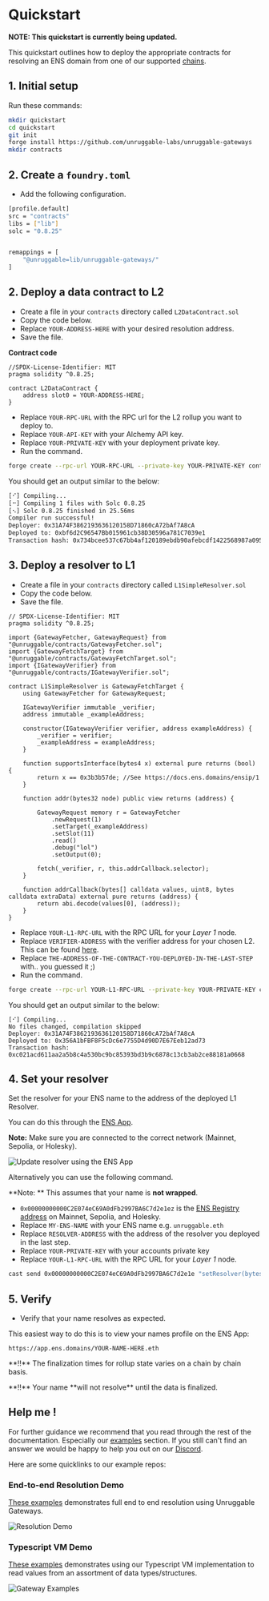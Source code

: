 # Quickstart


**NOTE: This quickstart is currently being updated.**

This quickstart outlines how to deploy the appropriate contracts for resolving an ENS domain from one of our supported [chains](./chains).

## 1. Initial setup

Run these commands: 

```bash
mkdir quickstart
cd quickstart
git init
forge install https://github.com/unruggable-labs/unruggable-gateways
mkdir contracts
```

## 2. Create a `foundry.toml`

- Add the following configuration.

```bash
[profile.default]
src = "contracts"
libs = ["lib"]
solc = "0.8.25"


remappings = [
    "@unruggable=lib/unruggable-gateways/"
]
```

## 2. Deploy a data contract to L2

- Create a file in your `contracts` directory called `L2DataContract.sol`
- Copy the code below.
- Replace `YOUR-ADDRESS-HERE` with your desired resolution address.
- Save the file.

**Contract code**

```solidity filename="L2DataContract.sol"
//SPDX-License-Identifier: MIT
pragma solidity ^0.8.25;

contract L2DataContract {
    address slot0 = YOUR-ADDRESS-HERE;
}
```

- Replace `YOUR-RPC-URL` with the RPC url for the L2 rollup you want to deploy to.
- Replace `YOUR-API-KEY` with your Alchemy API key.
- Replace `YOUR-PRIVATE-KEY` with your deployment private key.
- Run the command.

```bash
forge create --rpc-url YOUR-RPC-URL --private-key YOUR-PRIVATE-KEY contracts/L2DataContract.sol:L2DataContract
```

You should get an output similar to the below:

```bash
[⠊] Compiling...
[⠒] Compiling 1 files with Solc 0.8.25
[⠢] Solc 0.8.25 finished in 25.56ms
Compiler run successful!
Deployer: 0x31A74F3862193636120158D71860cA72bAf7A8cA
Deployed to: 0xbf6d2C96547Bb015961cb38D30596a781C7039e1
Transaction hash: 0x734bcee537c67bb4af120189ebdb90afebcdf1422568987a09546a55092808fc
```

## 3. Deploy a resolver to L1

- Create a file in your `contracts` directory called `L1SimpleResolver.sol`
- Copy the code below.
- Save the file.

```solidity filename="L1SimpleResolver.sol"
// SPDX-License-Identifier: MIT
pragma solidity ^0.8.25;
 
import {GatewayFetcher, GatewayRequest} from "@unruggable/contracts/GatewayFetcher.sol";
import {GatewayFetchTarget} from "@unruggable/contracts/GatewayFetchTarget.sol";
import {IGatewayVerifier} from "@unruggable/contracts/IGatewayVerifier.sol";
  
contract L1SimpleResolver is GatewayFetchTarget {
	using GatewayFetcher for GatewayRequest;
 
	IGatewayVerifier immutable _verifier;
	address immutable _exampleAddress;
 
	constructor(IGatewayVerifier verifier, address exampleAddress) {
		_verifier = verifier;
        _exampleAddress = exampleAddress;
	}
 
    function supportsInterface(bytes4 x) external pure returns (bool) {
		return x == 0x3b3b57de; //See https://docs.ens.domains/ensip/1
	}
 
    function addr(bytes32 node) public view returns (address) {
 
        GatewayRequest memory r = GatewayFetcher
            .newRequest(1)
            .setTarget(_exampleAddress)
            .setSlot(11)
            .read()
            .debug("lol")
            .setOutput(0);
 
		fetch(_verifier, r, this.addrCallback.selector);    
	}
	
    function addrCallback(bytes[] calldata values, uint8, bytes calldata extraData) external pure returns (address) {
        return abi.decode(values[0], (address));
	}
}
```
- Replace `YOUR-L1-RPC-URL` with the RPC URL for your *Layer 1* node.
- Replace `VERIFIER-ADDRESS` with the verifier address for your chosen L2. This can be found [here](/verifier-deployments).
- Replace `THE-ADDRESS-OF-THE-CONTRACT-YOU-DEPLOYED-IN-THE-LAST-STEP` with.. you guessed it ;)
- Run the command.

```bash
forge create --rpc-url YOUR-L1-RPC-URL --private-key YOUR-PRIVATE-KEY contracts/L1SimpleResolver.sol:L1SimpleResolver --constructor-args VERIFIER-ADDRESS THE-ADDRESS-OF-THE-CONTRACT-YOU-DEPLOYED-IN-THE-LAST-STEP
```

You should get an output similar to the below:

```
[⠊] Compiling...
No files changed, compilation skipped
Deployer: 0x31A74F3862193636120158D71860cA72bAf7A8cA
Deployed to: 0x356A1bFBF8F5cDc6e7755D4d90D7E67Eeb12ad73
Transaction hash: 0xc021acd611aa2a5b8c4a530bc9bc85393bd3b9c6878c13cb3ab2ce88181a0668
```

## 4. Set your resolver

Set the resolver for your ENS name to the address of the deployed L1 Resolver.

You can do this through the [ENS App](https://app.ens.domains/). 

**Note:** Make sure you are connected to the correct network (Mainnet, Sepolia, or Holesky). 

![Update resolver using the ENS App](/images/docs/update-resolver-ens-app.png)

Alternatively you can use the following command.

**Note: ** This assumes that your name is **not wrapped**.

- `0x00000000000C2E074eC69A0dFb2997BA6C7d2e1ez` is the [ENS Registry address](https://docs.ens.domains/learn/deployments) on Mainnet, Sepolia, and Holesky.
- Replace `MY-ENS-NAME` with your ENS name e.g. `unruggable.eth`
- Replace `RESOLVER-ADDRESS` with the address of the resolver you deployed in the last step.
- Replace `YOUR-PRIVATE-KEY` with your accounts private key
- Replace `YOUR-L1-RPC-URL` with the RPC URL for your *Layer 1* node.


```bash
cast send 0x00000000000C2E074eC69A0dFb2997BA6C7d2e1e "setResolver(bytes32,address)" $(cast namehash "MY-ENS-NAME") RESOLVER-ADDRESS --private-key YOUR-PRIVATE-KEY --rpc-url YOUR-L1-RPC-URL
```

## 5. Verify

- Verify that your name resolves as expected.

This easiest way to do this is to view your names profile on the ENS App:

```
https://app.ens.domains/YOUR-NAME-HERE.eth
```

<div class = "warning mt-20">
	<p>**!!** The finalization times for rollup state varies on a chain by chain basis.</p> 
	<p>**!!** Your name **will not resolve** until the data is finalized.</p>
</div>

## Help me !

For further guidance we recommend that you read through the rest of the documentation. Especially our [examples](/examples) section. If you still can't find an answer we would be happy to help you out on our [Discord](https://discord.gg/rVCaAvqzCA).

Here are some quicklinks to our example repos:

### End-to-end Resolution Demo

[These examples](https://github.com/unruggable-labs/unruggable-gateways-ens-resolution-demos) demonstrates full end to end resolution using Unruggable Gateways.

![Resolution Demo](https://github.com/unruggable-labs/unruggable-gateways-ens-resolution-demos/actions/workflows/resolution-demo.yml/badge.svg)

### Typescript VM Demo

[These examples](https://github.com/unruggable-labs/unruggable-gateways-examples) demonstrates using our Typescript VM implementation to read values from an assortment of data types/structures.

![Gateway Examples](https://github.com/unruggable-labs/unruggable-gateways-examples/actions/workflows/examples.yml/badge.svg)


